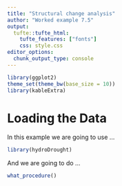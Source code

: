 ```yaml
---
title: "Structural change analysis"
author: "Worked example 7.5"
output: 
  tufte::tufte_html:
    tufte_features: ["fonts"]
    css: style.css
editor_options: 
  chunk_output_type: console
---
```


```r
library(ggplot2)
theme_set(theme_bw(base_size = 10))
library(kableExtra)
```


# Loading the Data

In this example we are going to use ...

```r
library(hydroDrought)
```

And we are going to do ...

```r
what_procedure()
```

